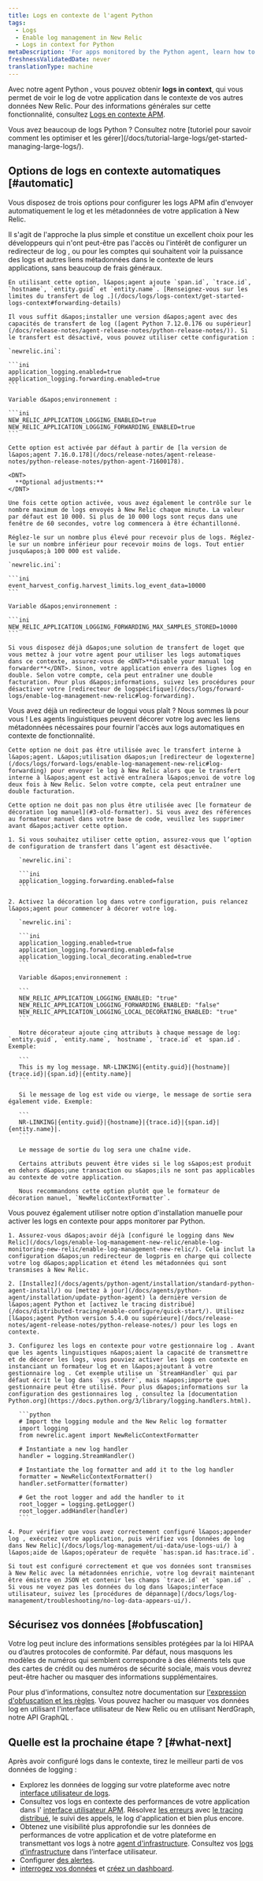 ```yaml
---
title: Logs en contexte de l'agent Python
tags:
  - Logs
  - Enable log management in New Relic
  - Logs in context for Python
metaDescription: 'For apps monitored by the Python agent, learn how to link log data with related data across the rest of the New Relic platform.'
freshnessValidatedDate: never
translationType: machine
---
```


Avec notre agent Python <InlinePopover type="apm" />, vous pouvez obtenir <DNT>**logs in context**</DNT>, qui vous permet de voir le log de votre application dans le contexte de vos autres données New Relic. Pour des informations générales sur cette fonctionnalité, consultez [Logs en contexte APM](/docs/apm/new-relic-apm/getting-started/get-started-logs-context).

<Callout variant="tip">
  Vous avez beaucoup de logs Python ? Consultez notre [tutoriel pour savoir comment les optimiser et les gérer](/docs/tutorial-large-logs/get-started-managing-large-logs/).
</Callout>

## Options de logs en contexte automatiques [#automatic]

Vous disposez de trois options pour configurer les logs APM afin d&apos;envoyer automatiquement le log et les métadonnées de votre application à New Relic.

<CollapserGroup>
  <Collapser id="1-agent" title="Option 1 (la plus simple) : Laissez l'agent décorer et transmettre votre log.">
    Il s&apos;agit de l&apos;approche la plus simple et constitue un excellent choix pour les développeurs qui n&apos;ont peut-être pas l&apos;accès ou l&apos;intérêt de configurer un redirecteur de log , ou pour les comptes qui souhaitent voir la puissance des logs et autres liens métadonnées dans le contexte de leurs applications, sans beaucoup de frais généraux.

    En utilisant cette option, l&apos;agent ajoute `span.id`, `trace.id`, `hostname`, `entity.guid` et `entity.name`. [Renseignez-vous sur les limites du transfert de log .](/docs/logs/logs-context/get-started-logs-context#forwarding-details)

    Il vous suffit d&apos;installer une version d&apos;agent avec des capacités de transfert de log ([agent Python 7.12.0.176 ou supérieur](/docs/release-notes/agent-release-notes/python-release-notes/)). Si le transfert est désactivé, vous pouvez utiliser cette configuration :

    `newrelic.ini`:

    ```ini
    application_logging.enabled=true
    application_logging.forwarding.enabled=true
    ```

    Variable d&apos;environnement :

    ```ini
    NEW_RELIC_APPLICATION_LOGGING_ENABLED=true
    NEW_RELIC_APPLICATION_LOGGING_FORWARDING_ENABLED=true
    ```

    Cette option est activée par défaut à partir de [la version de l&apos;agent 7.16.0.178](/docs/release-notes/agent-release-notes/python-release-notes/python-agent-71600178).

    <DNT>
      **Optional adjustments:**
    </DNT>

    Une fois cette option activée, vous avez également le contrôle sur le nombre maximum de logs envoyés à New Relic chaque minute. La valeur par défaut est 10 000. Si plus de 10 000 logs sont reçus dans une fenêtre de 60 secondes, votre log commencera à être échantillonné.

    Réglez-le sur un nombre plus élevé pour recevoir plus de logs. Réglez-le sur un nombre inférieur pour recevoir moins de logs. Tout entier jusqu&apos;à 100 000 est valide.

    `newrelic.ini`:

    ```ini
    event_harvest_config.harvest_limits.log_event_data=10000
    ```

    Variable d&apos;environnement :

    ```ini
    NEW_RELIC_APPLICATION_LOGGING_FORWARDING_MAX_SAMPLES_STORED=10000
    ```

    Si vous disposez déjà d&apos;une solution de transfert de loget que vous mettez à jour votre agent pour utiliser les logs automatiques dans ce contexte, assurez-vous de <DNT>**disable your manual log forwarder**</DNT>. Sinon, votre application enverra des lignes log en double. Selon votre compte, cela peut entraîner une double facturation. Pour plus d&apos;informations, suivez les procédures pour désactiver votre [redirecteur de logspécifique](/docs/logs/forward-logs/enable-log-management-new-relic#log-forwarding).
  </Collapser>

  <Collapser id="2-decorate" title="Option 2 : Laissez l'agent décorer votre log.">
    Vous avez déjà un redirecteur de logqui vous plaît ? Nous sommes là pour vous ! Les agents linguistiques peuvent décorer votre log avec les liens métadonnées nécessaires pour fournir l&apos;accès aux logs automatiques en contexte de fonctionnalité.

    Cette option ne doit pas être utilisée avec le transfert interne à l&apos;agent. L&apos;utilisation d&apos;un [redirecteur de logexterne](/docs/logs/forward-logs/enable-log-management-new-relic#log-forwarding) pour envoyer le log à New Relic alors que le transfert interne à l&apos;agent est activé entraînera l&apos;envoi de votre log deux fois à New Relic. Selon votre compte, cela peut entraîner une double facturation.

    Cette option ne doit pas non plus être utilisée avec [le formateur de décoration log manuel](#3-old-formatter). Si vous avez des références au formateur manuel dans votre base de code, veuillez les supprimer avant d&apos;activer cette option.

    1. Si vous souhaitez utiliser cette option, assurez-vous que l’option de configuration de transfert dans l’agent est désactivée.

       `newrelic.ini`:

       ```ini
       application_logging.forwarding.enabled=false
       ```

    2. Activez la décoration log dans votre configuration, puis relancez l&apos;agent pour commencer à décorer votre log.

       `newrelic.ini`:

       ```ini
       application_logging.enabled=true
       application_logging.forwarding.enabled=false
       application_logging.local_decorating.enabled=true
       ```

       Variable d&apos;environnement :

       ```
       NEW_RELIC_APPLICATION_LOGGING_ENABLED: "true"
       NEW_RELIC_APPLICATION_LOGGING_FORWARDING_ENABLED: "false"
       NEW_RELIC_APPLICATION_LOGGING_LOCAL_DECORATING_ENABLED: "true"
       ```

       Notre décorateur ajoute cinq attributs à chaque message de log: `entity.guid`, `entity.name`, `hostname`, `trace.id` et `span.id`. Exemple:

       ```
       This is my log message. NR-LINKING|{entity.guid}|{hostname}|{trace.id}|{span.id}|{entity.name}|
       ```

       Si le message de log est vide ou vierge, le message de sortie sera également vide. Exemple:

       ```
       NR-LINKING|{entity.guid}|{hostname}|{trace.id}|{span.id}|{entity.name}|.
       ```

       Le message de sortie du log sera une chaîne vide.

       Certains attributs peuvent être vides si le log s&apos;est produit en dehors d&apos;une transaction ou s&apos;ils ne sont pas applicables au contexte de votre application.

       Nous recommandons cette option plutôt que le formateur de décoration manuel, `NewRelicContextFormatter`.
  </Collapser>

  <Collapser id="3-old-formatter" title="Option 3 : Utilisez le processus manuel pour transférer et décorer le log.">
    Vous pouvez également utiliser notre option d&apos;installation manuelle pour activer les logs en contexte pour <InlinePopover type="apm" />apps monitorer par Python.

    1. Assurez-vous d&apos;avoir déjà [configuré le logging dans New Relic](/docs/logs/enable-log-management-new-relic/enable-log-monitoring-new-relic/enable-log-management-new-relic/). Cela inclut la configuration d&apos;un redirecteur de logpris en charge qui collecte votre log d&apos;application et étend les métadonnées qui sont transmises à New Relic.

    2. [Installez](/docs/agents/python-agent/installation/standard-python-agent-install/) ou [mettez à jour](/docs/agents/python-agent/installation/update-python-agent) la dernière version de l&apos;agent Python et [activez le tracing distribué](/docs/distributed-tracing/enable-configure/quick-start/). Utilisez [l&apos;agent Python version 5.4.0 ou supérieure](/docs/release-notes/agent-release-notes/python-release-notes/) pour les logs en contexte.

    3. Configurez les logs en contexte pour votre gestionnaire log . Avant que les agents linguistiques n&apos;aient la capacité de transmettre et de décorer les logs, vous pouviez activer les logs en contexte en instanciant un formateur log et en l&apos;ajoutant à votre gestionnaire log . Cet exemple utilise un `StreamHandler` qui par défaut écrit le log dans `sys.stderr`, mais n&apos;importe quel gestionnaire peut être utilisé. Pour plus d&apos;informations sur la configuration des gestionnaires log , consultez la [documentation Python.org](https://docs.python.org/3/library/logging.handlers.html).

       ```python
       # Import the logging module and the New Relic log formatter
       import logging
       from newrelic.agent import NewRelicContextFormatter

       # Instantiate a new log handler
       handler = logging.StreamHandler()

       # Instantiate the log formatter and add it to the log handler
       formatter = NewRelicContextFormatter()
       handler.setFormatter(formatter)

       # Get the root logger and add the handler to it
       root_logger = logging.getLogger()
       root_logger.addHandler(handler)
       ```

    4. Pour vérifier que vous avez correctement configuré l&apos;appender log , exécutez votre application, puis vérifiez vos [données de log dans New Relic](/docs/logs/log-management/ui-data/use-logs-ui/) à l&apos;aide de l&apos;opérateur de requête `has:span.id has:trace.id`.

    Si tout est configuré correctement et que vos données sont transmises à New Relic avec la métadonnées enrichie, votre log devrait maintenant être émistre en JSON et contenir les champs `trace.id` et `span.id` . Si vous ne voyez pas les données du log dans l&apos;interface utilisateur, suivez les [procédures de dépannage](/docs/logs/log-management/troubleshooting/no-log-data-appears-ui/).
  </Collapser>
</CollapserGroup>

<InstallFeedback />

## Sécurisez vos données [#obfuscation]

Votre log peut inclure des informations sensibles protégées par la loi HIPAA ou d’autres protocoles de conformité. Par défaut, nous masquons les modèles de numéros qui semblent correspondre à des éléments tels que des cartes de crédit ou des numéros de sécurité sociale, mais vous devrez peut-être hacher ou masquer des informations supplémentaires.

Pour plus d&apos;informations, consultez notre documentation sur [l&apos;expression d&apos;obfuscation et les règles](/docs/logs/ui-data/obfuscation-ui/). Vous pouvez hacher ou masquer vos données log en utilisant l&apos;interface utilisateur de New Relic ou en utilisant NerdGraph, notre API GraphQL .

## Quelle est la prochaine étape ? [#what-next]

Après avoir configuré <InlinePopover type="apm" />logs dans le contexte, tirez le meilleur parti de vos données de logging :

* Explorez les données de logging sur votre plateforme avec notre [interface utilisateur de logs](/docs/logs/log-management/ui-data/use-logs-ui/).
* Consultez vos logs en contexte des performances de votre application dans l&apos; [interface utilisateur APM](/docs/logs/log-management/ui-data/use-logs-ui/#links). Résolvez [les erreurs](/docs/apm/apm-ui-pages/error-analytics/errors-page-find-fix-verify-problems/) avec [le tracing distribué](/docs/apm/distributed-tracing/ui-data/understand-use-distributed-tracing-data), le suivi des appels, le log d&apos;application et bien plus encore.
* Obtenez une visibilité plus approfondie sur les données de performances de votre application et de votre plateforme en transmettant vos logs à notre [agent d&apos;infrastructure](/docs/logs/enable-log-management-new-relic/enable-log-monitoring-new-relic/forward-your-logs-using-infrastructure-agent/). Consultez vos [logs d’infrastructure](/docs/logs/log-management/ui-data/use-logs-ui/#links) dans l’interface utilisateur.
* Configurer [des alertes](/docs/alerts-applied-intelligence/new-relic-alerts/alert-conditions/create-alert-conditions/).
* [interrogez vos données](/docs/query-your-data/explore-query-data/get-started/introduction-querying-new-relic-data/) et [créez un dashboard](/docs/query-your-data/explore-query-data/dashboards/introduction-dashboards/).